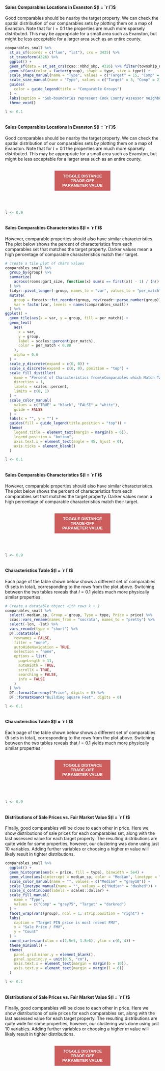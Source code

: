 <script>
function plot_switch(id1, id2) {
    var x = document.getElementById(id1);
    var y = document.getElementById(id2);
    if (x.style.display === "none") {
        x.style.display = "block";
        y.style.display = "none";
    } else {
        x.style.display = "none";
        y.style.display = "block";
    }
}

document.addEventListener("DOMContentLoaded", function() {
  plot_switch('map2', 'map1');
  plot_switch('tile2', 'tile1');
  plot_switch('table2', 'table1');
  plot_switch('dist2', 'dist1');
});
</script>

<style>
.toggle_button {
  color: #fff !important;
  text-transform: uppercase;
  text-decoration: none;
  font-weight: bold;
  background: #CD5C5C;
  padding: 10px;
  display: inline-block;
  border: none;
  width: 36%;
  margin-top: 2px;
  margin-bottom: 50px;
  margin-left: 32%;
  margin-right: 32%
}
</style>




<br>
<div id="map1">
#### Sales Comparables Locations in Evanston $(l = `r l`)$

Good comparables should be nearby the target property. We can check the spatial distribution of our comparables sets by plotting them on a map of Evanston. Note that for $l = 0.1$ the properties are much more sparsely distributed. This may be appropriate for a small area such as Evanston, but might be less acceptable for a larger area such as an entire county. 

```{r map1, echo=FALSE, out.width='100%', cache=FALSE, warning=FALSE}
comparables_small %>%
  st_as_sf(coords = c("lon", "lat"), crs = 3435) %>%
  st_transform(4326) %>%
  ggplot() +
  geom_sf(data = st_set_crs(ccao::nbhd_shp, 4326) %>% filter(township_name == "Evanston")) +
  geom_sf(aes(color = factor(group), shape = type, size = type)) +
  scale_shape_manual(name = "Type", values = c("Target" = 15, "Comp" = 10)) +
  scale_size_manual(name = "Type", values = c("Target" = 3, "Comp" = 2)) +
  guides(
    color = guide_legend(title = "Comparable Groups")
  ) +
  labs(caption = "Sub-boundaries represent Cook County Assessor neighborhoods") +
  theme_void()
```
</div>

<div id="map2">
```{r, include=FALSE}
l <- 0.1
```

```{r, include=FALSE, ref.label="find_comps", cache=FALSE}
```

#### Sales Comparables Locations in Evanston $(l = `r l`)$

Good comparables should be nearby the target property. We can check the spatial distribution of our comparables sets by plotting them on a map of Evanston. Note that for $l = 0.1$ the properties are much more sparsely distributed. This may be appropriate for a small area such as Evanston, but might be less acceptable for a larger area such as an entire county.  

```{r map2, echo=FALSE, out.width='100%', ref.label="map1", message=FALSE, warning=FALSE}
```
</div>

<button class=toggle_button onclick="plot_switch('map1', 'map2')">Toggle Distance Trade-Off Parameter Value</button>




<div id="tile1">
```{r, include=FALSE}
l <- 0.9
```

```{r, include=FALSE, ref.label="find_comps", cache=FALSE}
```

#### Sales Comparables Characteristics $(l = `r l`)$

However, comparable properties should also have similar characteristics. The plot below shows the percent of characteristics from each comparables set that matches the target property. Darker values mean a high percentage of comparable characteristics match their target.

```{r tile1, echo=FALSE, out.width='100%', message=FALSE, cache=FALSE}
# Create a tile plot of chars values
comparables_small %>%
  group_by(group) %>%
  summarize(
    across(rooms:gar1_size, function(x) sum(x == first(x)) - 1) / (n() - 1)
  ) %>%
  tidyr::pivot_longer(-group, names_to = "var", values_to = "per_match") %>%
  mutate(
    group = forcats::fct_reorder(group, rev(readr::parse_number(group))),
    var = factor(var, levels = names(comparables_small))
  ) %>%
ggplot() +
  geom_tile(aes(x = var, y = group, fill = per_match)) +
  geom_text(
    aes(
      x = var,
      y = group,
      label = scales::percent(per_match),
      color = per_match < 0.80
    ),
    alpha = 0.6
  ) +
  scale_y_discrete(expand = c(0, 0)) +
  scale_x_discrete(expand = c(0, 0), position = "top") +
  scale_fill_distiller(
    name = "Percent of Characteristics from\nComparables which Match Target Property",
    direction = 1,
    labels = scales::percent,
    limits = c(0, 1)
  ) +
  scale_color_manual(
    values = c("TRUE" = "black", "FALSE" = "white"),
    guide = FALSE
  ) +
  labs(x = "", y = "") +
  guides(fill = guide_legend(title.position = "top")) +
  theme(
    legend.title = element_text(margin = margin(b = 6)),
    legend.position = "bottom",
    axis.text.x = element_text(angle = 45, hjust = 0),
    axis.ticks = element_blank()
  )
```
</div>

<div id="tile2">
```{r, include=FALSE}
l <- 0.1
```

```{r, include=FALSE, ref.label="find_comps", cache=FALSE}
```

#### Sales Comparables Characteristics $(l = `r l`)$

However, comparable properties should also have similar characteristics. The plot below shows the percent of characteristics from each comparables set that matches the target property. Darker values mean a high percentage of comparable characteristics match their target.

```{r tile2, echo=FALSE, out.width='100%', message=FALSE, ref.label="tile1"}
```
</div>

<button class=toggle_button onclick="plot_switch('tile1', 'tile2')">Toggle Distance Trade-Off Parameter Value</button>




<div id="table1">
```{r, include=FALSE}
l <- 0.9
```

```{r, include=FALSE, ref.label="find_comps", cache=FALSE}
```

#### Characteristics Table $(l = `r l`)$

Each page of the table shown below shows a different set of comparables (5 sets in total), corresponding to the rows from the plot above. Switching between the two tables reveals that $l = 0.1$ yields much more physically similar properties. 

```{r table1, echo=FALSE, out.width='100%', cache=FALSE}
# Create a datatable object with rows k + 1
comparables_small %>%
  select(-median_sp, Group = group, Type = type, Price = price) %>%
  ccao::vars_rename(names_from = "socrata", names_to = "pretty") %>%
  select(-lon, -lat) %>%
  vars_recode(type = "short") %>%
  DT::datatable(
    rownames = FALSE,
    filter = "none",
    autoHideNavigation = TRUE,
    selection = "none",
    options = list(
      pageLength = 11,
      autoWidth = TRUE,
      scrollX = TRUE,
      searching = FALSE,
      info = FALSE
    )
  ) %>%
  DT::formatCurrency("Price", digits = 0) %>%
  DT::formatRound("Building Square Feet", digits = 0)
```
</div>

<div id="table2">
```{r, include=FALSE}
l <- 0.1
```

```{r, include=FALSE, ref.label="find_comps", cache=FALSE}
```

#### Characteristics Table $(l = `r l`)$

Each page of the table shown below shows a different set of comparables (5 sets in total), corresponding to the rows from the plot above. Switching between the two tables reveals that $l = 0.1$ yields much more physically similar properties. 

```{r table2, echo=FALSE, out.width='100%', ref.label="table1"}
```
</div>

<button class=toggle_button onclick="plot_switch('table1', 'table2')">Toggle Distance Trade-Off Parameter Value</button>




<div id="dist1">
```{r, include=FALSE}
l <- 0.9
```

```{r, include=FALSE, ref.label="find_comps", cache=FALSE}
```

#### Distributions of Sale Prices vs. Fair Market Value $(l = `r l`)$

Finally, good comparables will be close to each other in price. Here we show distributions of sale prices for each comparables set, along with the last assessed value for each target property. The resulting distributions are quite wide for some properties, however, our clustering was done using just 10 variables. Adding further variables or choosing a higher $m$ value will likely result in tighter distributions.

```{r dist1, echo=FALSE, out.width='100%', message=FALSE, warning=FALSE, cache=FALSE}
comparables_small %>%
  ggplot() +
  geom_histogram(aes(x = price, fill = type), binwidth = 5e4) +
  geom_vline(aes(xintercept = median_sp, color = "Median", linetype = "Median")) +
  scale_color_manual(name = "", values = c("Median" = "grey10")) +
  scale_linetype_manual(name = "", values = c("Median" = "dashed")) +
  scale_x_continuous(labels = scales::dollar) +
  scale_fill_manual(
    name = "Type",
    values = c("Comp" = "grey75", "Target" = "darkred")
  ) +
  facet_wrap(vars(group), ncol = 1, strip.position = "right") +
  labs(
    caption = "Target PIN price is most recent FMV",
    x = "Sale Price / FMV",
    y = "Count"
  ) +
  coord_cartesian(xlim = c(2.5e5, 1.5e6), ylim = c(0, 4)) +
  theme_minimal() +
  theme(
    panel.grid.minor.y = element_blank(),
    panel.spacing.y = unit(0.5, "cm"),
    axis.text.x = element_text(margin = margin(b = 10)),
    axis.text.y = element_text(margin = margin(l = 6))
  )
```
</div>

<div id="dist2">
```{r, include=FALSE}
l <- 0.1
```

```{r, include=FALSE, ref.label="find_comps", cache=FALSE}
```

#### Distributions of Sale Prices vs. Fair Market Value $(l = `r l`)$

Finally, good comparables will be close to each other in price. Here we show distributions of sale prices for each comparables set, along with the last assessed value for each target property. The resulting distributions are quite wide for some properties, however, our clustering was done using just 10 variables. Adding further variables or choosing a higher $m$ value will likely result in tighter distributions.

```{r dist2, echo=FALSE, out.width='100%', ref.label="dist1", message=FALSE, warning=FALSE}
```
</div>

<button class=toggle_button onclick="plot_switch('dist1', 'dist2')">Toggle Distance Trade-Off Parameter Value</button>
